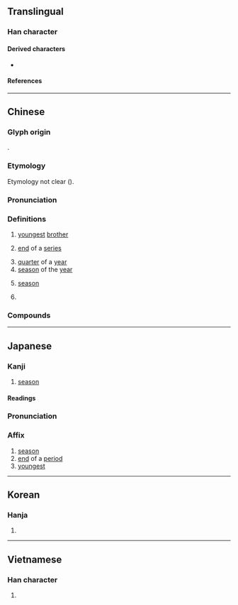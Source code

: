 {{also|李}}
{{character info}}
==Translingual==
{{stroke order|strokes=8}}

===Han character===
{{Han char|rn=39|rad=子|as=05|sn=8|four=20407|canj=HDND|ids=⿱禾子}}

====Derived characters====
* {{l|mul|[[㑧]], [[𭈛]], [[𭎰]], [[悸]], [[𢯗]], [[㳵]], [[㻑]], [[𦁳]], [[𬠓]], [[𡳜]], [[𬫥]], [[𧇯]], [[鯚]], [[𠃷]], [[𡮒]], [[𡦧]], [[痵]]}}

====References====
{{Han ref|kx=0279.030|dkj=06965|dj=0547.050|hdz=21013.050|uh=5B63}}

----

==Chinese==
{{zh-forms}}

===Glyph origin===
{{Han etym}}
{{Han compound|禾|子|ls=ic}}.

===Etymology===
Etymology not clear ({{zh-ref|Schuessler, 2007}}).

===Pronunciation===
{{zh-pron
|m=jì
|m-s=ji4
|c=gwai3
|h=pfs=kui;gd=gi4
|md=gié
|mn=kùi
|mn-t=kui3
|w=
|mc=y
|oc=y
|cat=n
}}

===Definitions===
{{zh-hanzi}}

# [[youngest]] [[brother]]
# {{lb|zh|figurative}} [[end]] of a [[series]]
# [[quarter]] of a [[year]]
# [[season]] of the [[year]]
# {{lb|zh|broadcasting}} [[season]]
# {{surname|zh}}
#: {{zh-x|^季 ^羨-林|{{w|Ji Xianlin|'''Ji''' Xianlin}} (Chinese Indologist and linguist)}}

===Compounds===
{{zh-der|季候|冬季|季父|季世|四季豆|伯仲叔季|乾季|冬季作物|季子|季冬|季布一諾|山牧季移|單季稻|季代|季秋|季咸|季節性|季刊|季雅買鄰|季孟之間|叔季|季月|單季田|季孟|季年|季路|夏季作物|季風|季軍|季夏|伯歌季舞|展季|季春|三季|季節洄游|季風氣候|季節遷徙|季節|季札掛劍|季度|季常癖|季子裘敝|季子囊空|季女|夏季季風|季常之懼|夏季|季母|四季如春|四季|四季花兒|一年四季|四季海棠|冬季運動|月鍛季煉|東南季風|旱季|月季花|昆季|秋季|月季|春季|澆季|淡季|換季|旺季|雨季|藝術季|考季|花季|黃梅季|西南季風|雙季稻|西北季風|諸季|季店|季陵溝}}

{{zh-cat|Intermediate|Seasons|Male family members}}

----

==Japanese==

===Kanji===
{{ja-kanji|grade=4|rs=子05}}

# [[season]]

====Readings====
{{ja-readings
|goon=き
|kanon=き
|kun=すえ-, とき
}}

{{ja-kanjitab|き|yomi=on}}

===Pronunciation===
{{ja-pron|き|y=on}}

===Affix===
{{ja-pos|affix|き}}

# [[season]]
# [[end]] of a [[period]]
# [[youngest]]

----

==Korean==

===Hanja===
{{ko-hanja|hangeul=계}}

# {{rfdef|ko|sort=子05}}

----

==Vietnamese==

===Han character===
{{vi-readings|reading=quý, quí, cuối, quỳ|rs=子05}}

# {{rfdef|vi|sort=子05}}